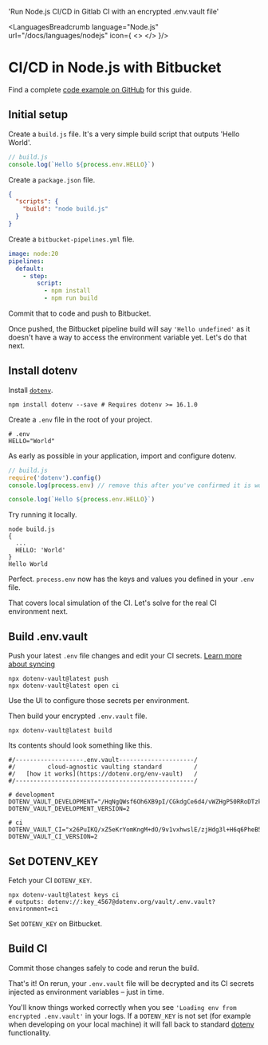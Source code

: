 

  'Run Node.js CI/CD in Gitlab CI with an encrypted .env.vault file'

<LanguagesBreadcrumb language="Node.js" url="/docs/languages/nodejs" icon={
  <>
    <NodeIcon className="h-9 w-9 text-[#339933]"/>
    <BitbucketIcon className="h-9 w-9 text-[#1A86FD]"/>
  </>
}/>
# CI/CD in Node.js with Bitbucket
<GuideHeading lead={description} />

<Note>
  Find a complete <a href="https://github.com/dotenv-org/examples/tree/master/nodejs/bitbucket">code example on GitHub</a> for this guide.
</Note>

## Initial setup

Create a `build.js` file. It's a very simple build script that outputs 'Hello World'.

```js {{ title: 'build.js' }}
// build.js
console.log(`Hello ${process.env.HELLO}`)
```

Create a `package.json` file.

```json {{ title: 'package.json' }}
{
  "scripts": {
    "build": "node build.js"
  }
}
```

Create a `bitbucket-pipelines.yml` file.

```yaml {{ title: 'bitbucket-pipelines.yml' }}
image: node:20
pipelines:
  default:
    - step:
        script:
          - npm install
          - npm run build
```

Commit that to code and push to Bitbucket.

<ScreenshotBrowser url='/assets/img/docs/bitbucket-hello-undefined.png' www='bitbucket.org/org/app/pipelines' />

Once pushed, the Bitbucket pipeline build will say `'Hello undefined'` as it doesn't have a way to access the environment variable yet. Let's do that next.

## Install dotenv

Install [`dotenv`](https://github.com/motdotla/dotenv).

```shell
npm install dotenv --save # Requires dotenv >= 16.1.0
```

Create a `.env` file in the root of your project.

```shell {{ title: '.env' }}
# .env
HELLO="World"
```

As early as possible in your application, import and configure dotenv.

```js {{ title: 'build.js' }}
// build.js
require('dotenv').config()
console.log(process.env) // remove this after you've confirmed it is working

console.log(`Hello ${process.env.HELLO}`)
```

Try running it locally.

```shell
node build.js
{
  ...
  HELLO: 'World'
}
Hello World
```

Perfect. `process.env` now has the keys and values you defined in your `.env` file.

That covers local simulation of the CI. Let's solve for the real CI environment next.

## Build .env.vault

Push your latest `.env` file changes and edit your CI secrets. [Learn more about syncing](/docs/tutorials/sync)

```shell
npx dotenv-vault@latest push
npx dotenv-vault@latest open ci
```

Use the UI to configure those secrets per environment.

<ScreenshotBrowser url='/assets/img/docs/edit-ci-value.gif' www='dotenv.org' />

Then build your encrypted `.env.vault` file.

```shell
npx dotenv-vault@latest build
```

Its contents should look something like this.

```shell {{ title: '.env.vault' }}
#/-------------------.env.vault---------------------/
#/         cloud-agnostic vaulting standard         /
#/   [how it works](https://dotenv.org/env-vault)   /
#/--------------------------------------------------/

# development
DOTENV_VAULT_DEVELOPMENT="/HqNgQWsf6Oh6XB9pI/CGkdgCe6d4/vWZHgP50RRoDTzkzPQk/xOaQs="
DOTENV_VAULT_DEVELOPMENT_VERSION=2

# ci
DOTENV_VAULT_CI="x26PuIKQ/xZ5eKrYomKngM+dO/9v1vxhwslE/zjHdg3l+H6q6PheB5GVDVIbZg=="
DOTENV_VAULT_CI_VERSION=2
```

## Set DOTENV_KEY

Fetch your CI `DOTENV_KEY`.

```shell
npx dotenv-vault@latest keys ci
# outputs: dotenv://:key_4567@dotenv.org/vault/.env.vault?environment=ci
```

Set `DOTENV_KEY` on Bitbucket.

<ScreenshotBrowser url='/assets/img/docs/bitbucket-config-vars.gif' www='bitbucket.org' />

## Build CI

Commit those changes safely to code and rerun the build.

That's it! On rerun, your `.env.vault` file will be decrypted and its CI secrets injected as environment variables – just in time.

<ScreenshotBrowser url='/assets/img/docs/bitbucket-logs-vault.png' www='bitbucket.org' />

You'll know things worked correctly when you see `'Loading env from encrypted .env.vault'` in your logs. If a `DOTENV_KEY` is not set (for example when developing on your local machine) it will fall back to standard [dotenv](https://github.com/motdotla/dotenv) functionality.

<WellDone/>
